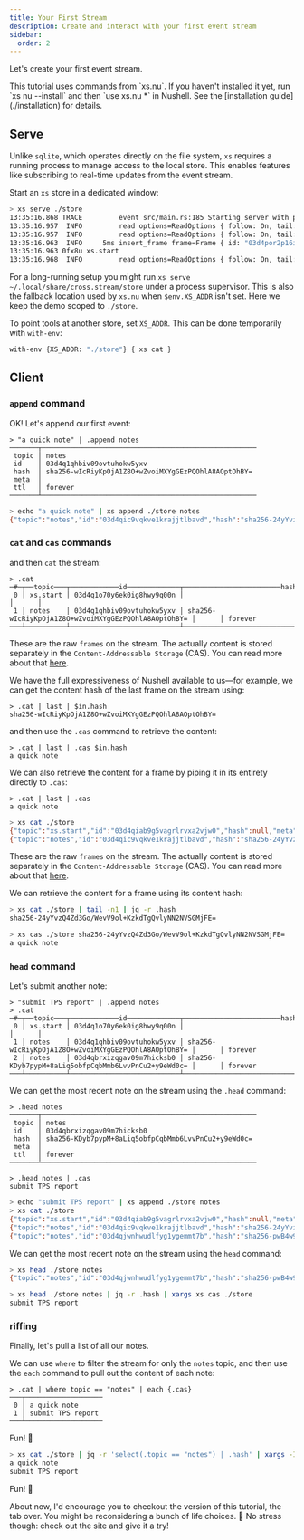 ```yaml
---
title: Your First Stream
description: Create and interact with your first event stream
sidebar:
  order: 2
---
```




Let's create your first event stream.

<Aside>
This tutorial uses commands from `xs.nu`. If you haven't installed it yet,
run `xs nu --install` and then `use xs.nu *` in Nushell. See the
[installation guide](./installation) for details.
</Aside>

## Serve

Unlike `sqlite`, which operates directly on the file system, `xs` requires a
running process to manage access to the local store. This enables features like
subscribing to real-time updates from the event stream.

Start an `xs` store in a dedicated window:

```bash withOutput
> xs serve ./store
13:35:16.868 TRACE         event src/main.rs:185 Starting server with path: "./store"                                                                    xs:185
13:35:16.957  INFO         read options=ReadOptions { follow: On, tail: false, last_id: None, limit: None }                                      xs::store:174
13:35:16.957  INFO         read options=ReadOptions { follow: On, tail: true, last_id: None, limit: None }                                       xs::store:174
13:35:16.963  INFO     5ms insert_frame frame=Frame { id: "03d4por2p16i05i81fjy0fx8u", topic: "xs.start", hash: None, meta: None, ttl: None }    xs::store:410
13:35:16.963 0fx8u xs.start
13:35:16.968  INFO         read options=ReadOptions { follow: On, tail: false, last_id: None, limit: None }                                      xs::store:174
```

For a long-running setup you might run `xs serve ~/.local/share/cross.stream/store`
under a process supervisor. This is also the fallback location used by
`xs.nu` when `$env.XS_ADDR` isn't set. Here we keep the demo scoped to `./store`.

To point tools at another store, set `XS_ADDR`. This can be done temporarily with `with-env`:

```bash
with-env {XS_ADDR: "./store"} { xs cat }
```

## Client

### `append` command

OK! Let's append our first event:

<Tabs syncKey="shell">

<TabItem label="nushell">

```nushell withOutput
> "a quick note" | .append notes
───────┬─────────────────────────────────────────────────────
 topic │ notes
 id    │ 03d4q1qhbiv09ovtuhokw5yxv
 hash  │ sha256-wIcRiyKpOjA1Z8O+wZvoiMXYgGEzPQOhlA8AOptOhBY=
 meta  │
 ttl   │ forever
───────┴─────────────────────────────────────────────────────
```

</TabItem>

<TabItem label="bash">

```bash withOutput
> echo "a quick note" | xs append ./store notes
{"topic":"notes","id":"03d4qic9vqkve1krajjtlbavd","hash":"sha256-24yYvzQ4Zd3Go/WevV9ol+KzkdTgQvlyNN2NVSGMjFE=","meta":null,"ttl":"forever"}
```

</TabItem>

</Tabs>

### `cat` and `cas` commands

and then `cat` the stream:

<Tabs syncKey="shell">

<TabItem label="nushell">

```nushell withOutput
> .cat
─#─┬──topic───┬────────────id─────────────┬────────────────────────hash─────────────────────────┬─meta─┬───ttl───
 0 │ xs.start │ 03d4q1o70y6ek0ig8hwy9q00n │                                                     │      │
 1 │ notes    │ 03d4q1qhbiv09ovtuhokw5yxv │ sha256-wIcRiyKpOjA1Z8O+wZvoiMXYgGEzPQOhlA8AOptOhBY= │      │ forever
───┴──────────┴───────────────────────────┴─────────────────────────────────────────────────────┴──────┴─────────
```

These are the raw `frames` on the stream. The actually content is stored
separately in the `Content-Addressable Storage` (CAS). You can read more about
that [here](../../reference/architecture/).

We have the full expressiveness of Nushell available to us—for example, we can
get the content hash of the last frame on the stream using:

```nushell withOutput
> .cat | last | $in.hash
sha256-wIcRiyKpOjA1Z8O+wZvoiMXYgGEzPQOhlA8AOptOhBY=
```

and then use the `.cas` command to retrieve the content:

```nushell withOutput
> .cat | last | .cas $in.hash
a quick note
```

We can also retrieve the content for a frame by piping it in its entirety
directly to `.cas`:

```nushell withOutput
> .cat | last | .cas
a quick note
```

</TabItem>

<TabItem label="bash">

```bash withOutput
> xs cat ./store
{"topic":"xs.start","id":"03d4qiab9g5vagrlrvxa2vjw0","hash":null,"meta":null,"ttl":null}
{"topic":"notes","id":"03d4qic9vqkve1krajjtlbavd","hash":"sha256-24yYvzQ4Zd3Go/WevV9ol+KzkdTgQvlyNN2NVSGMjFE=","meta":null,"ttl":"forever"}
```

These are the raw `frames` on the stream. The actually content is stored
separately in the `Content-Addressable Storage` (CAS). You can read more about
that [here](../../reference/architecture/).

We can retrieve the content for a frame using its content hash:

```bash withOutput
> xs cat ./store | tail -n1 | jq -r .hash
sha256-24yYvzQ4Zd3Go/WevV9ol+KzkdTgQvlyNN2NVSGMjFE=
```

```bash withOutput
> xs cas ./store sha256-24yYvzQ4Zd3Go/WevV9ol+KzkdTgQvlyNN2NVSGMjFE=
a quick note
```

</TabItem>

</Tabs>

### `head` command

Let's submit another note:

<Tabs syncKey="shell">

<TabItem label="nushell">

```nushell withOutput
> "submit TPS report" | .append notes
> .cat
─#─┬──topic───┬────────────id─────────────┬────────────────────────hash─────────────────────────┬─meta─┬───ttl───
 0 │ xs.start │ 03d4q1o70y6ek0ig8hwy9q00n │                                                     │      │
 1 │ notes    │ 03d4q1qhbiv09ovtuhokw5yxv │ sha256-wIcRiyKpOjA1Z8O+wZvoiMXYgGEzPQOhlA8AOptOhBY= │      │ forever
 2 │ notes    │ 03d4qbrxizqgav09m7hicksb0 │ sha256-KDyb7pypM+8aLiq5obfpCqbMmb6LvvPnCu2+y9eWd0c= │      │ forever
───┴──────────┴───────────────────────────┴─────────────────────────────────────────────────────┴──────┴─────────
```

We can get the most recent note on the stream using the `.head` command:

```nushell withOutput
> .head notes
───────┬─────────────────────────────────────────────────────
 topic │ notes
 id    │ 03d4qbrxizqgav09m7hicksb0
 hash  │ sha256-KDyb7pypM+8aLiq5obfpCqbMmb6LvvPnCu2+y9eWd0c=
 meta  │
 ttl   │ forever
───────┴─────────────────────────────────────────────────────
```

```nushell withOutput
> .head notes | .cas
submit TPS report
```

</TabItem>

<TabItem label="bash">

```bash withOutput
> echo "submit TPS report" | xs append ./store notes
> xs cat ./store
{"topic":"xs.start","id":"03d4qiab9g5vagrlrvxa2vjw0","hash":null,"meta":null,"ttl":null}
{"topic":"notes","id":"03d4qic9vqkve1krajjtlbavd","hash":"sha256-24yYvzQ4Zd3Go/WevV9ol+KzkdTgQvlyNN2NVSGMjFE=","meta":null,"ttl":"forever"}
{"topic":"notes","id":"03d4qjwnhwudlfyg1ygemmt7b","hash":"sha256-pwB4w9N1v99Uu/96KsKKaIgDMm18QDMOZJsEwCxBtsA=","meta":null,"ttl":"forever"}
```

We can get the most recent note on the stream using the `head` command:

```bash withOutput
> xs head ./store notes
{"topic":"notes","id":"03d4qjwnhwudlfyg1ygemmt7b","hash":"sha256-pwB4w9N1v99Uu/96KsKKaIgDMm18QDMOZJsEwCxBtsA=","meta":null,"ttl":"forever"}
```

```bash withOutput
> xs head ./store notes | jq -r .hash | xargs xs cas ./store
submit TPS report
```

</TabItem>

</Tabs>

### riffing

Finally, let's pull a list of all our notes.

<Tabs syncKey="shell">

<TabItem label="nushell">

We can use `where` to filter the stream for only the `notes` topic, and then use
the `each` command to pull out the content of each note:

```nushell withOutput
> .cat | where topic == "notes" | each {.cas}
───┬───────────────────
 0 │ a quick note
 1 │ submit TPS report
───┴───────────────────
```

Fun! 🎉

</TabItem>

<TabItem label="bash">

```bash withOutput
> xs cat ./store | jq -r 'select(.topic == "notes") | .hash' | xargs -I{} xs cas ./store {}
a quick note
submit TPS report
```

Fun! 🎉

<Aside type="tip">

About now, I'd encourage you to checkout the <Link to="nu" /> version of this
tutorial, the tab over. You might be reconsidering a bunch of life choices. 🤣
No stress though: check out the <Link to="nu" /> site and give it a try!

</Aside>

</TabItem>

</Tabs>
